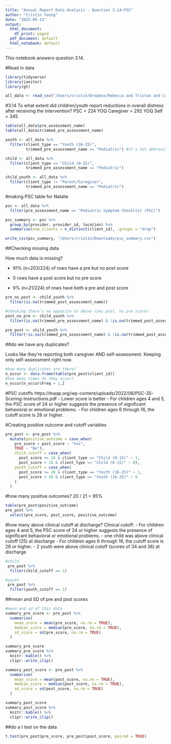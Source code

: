 ```yaml
---
title: "Annual Report Data Analysis - Question 3.14-PSC"
author: "Cristin Young"
date: "2025-05-13"
output:
  html_document:
    df_print: paged
  pdf_document: default
  html_notebook: default
---
```


This notebook answers question 3.14. 

#Read in data
```r
library(tidyverse)
library(janitor)
library(gt)

all_data <- read_csv("/Users/cristin/Dropbox/Rebecca and Tristan and Cristin/EInsight Data/demographic_discharge_clean.csv", show_col_types = FALSE)
```

#3.14 To what extent did children/youth report reductions in overall distress after receiving the intervention?
PSC = 224
YOQ Caregiver = 292
YOQ Self = 345
```r
table(all_data$pre_assessment_name)
table(all_data$trimmed_pre_assessment_name)

youth <- all_data %>% 
  filter(client_type == "Youth (16-25)",
         trimmed_pre_assessment_name == "Pediatric") #it's not abbreviated in the data

child <- all_data %>% 
  filter(client_type == "Child (0-15)",
         trimmed_pre_assessment_name == "Pediatric")

child_youth <- all_data %>% 
  filter(client_type != "Parent/Caregiver",
         trimmed_pre_assessment_name == "Pediatric")
```


#making PSC table for Natalie
```r
psc <- all_data %>% 
  filter(pre_assessment_name == "Pediatric Symptom Checklist (PSC)")

psc_summary <- psc %>%
  group_by(provider, provider_id, location) %>%
  summarise(num_clients = n_distinct(client_id), .groups = "drop")  

write_csv(psc_summary, "/Users/cristin/Downloads/psc_summary.csv")
```

##Checking missing data

How much data is missing? 

- 91% (n=203/224) of rows have a pre but no post score

- 0 rows have a post score but no pre score

- 9% (n=21/224) of rows have both a pre and post score

```r
pre_no_post <- child_youth %>% 
  filter(is.na(trimmed_post_assessment_name))

#checking there's no opposite to above (yes post, no pre score)
post_no_pre <- child_youth %>% 
  filter(is.na(trimmed_pre_assessment_name) & !is.na(trimmed_post_assessment_name))

pre_post <- child_youth %>% 
  filter(!is.na(trimmed_pre_assessment_name) & !is.na(trimmed_post_assessment_name))
```

##do we have any duplicates?

Looks like they're reporting both caregiver AND self-assessment. Keeping only self-assessment right now.
```r
#how many duplicates are there?
n_occur <- data.frame(table(pre_post$client_id))
#how many times do they occur?
n_occur[n_occur$Freq > 1,]
```

#PSC cutoffs
https://tnaap.org/wp-content/uploads/2022/06/PSC-35-Scoring-Instructions.pdf 
- Lower score is better
- For children ages 4 and 5, the PSC score of 24 or higher suggests the presence of significant behavioral
or emotional problems. 
- For children ages 6 through 16, the cutoff score is 28 or higher.

#Creating positive outcome and cutoff variables
```r
pre_post <- pre_post %>% 
  mutate(positive_outcome = case_when(
    pre_score > post_score ~ "Yes",
    TRUE ~ "No"),
    child_cutoff = case_when(
      post_score >= 24 & client_type == "Child (0-15)" ~ 1,
      post_score < 24 & client_type == "Child (0-15)" ~ 0),
    youth_cutoff = case_when(
      post_score >= 28 & client_type == "Youth (16-25)" ~ 1,
      post_score < 28 & client_type == "Youth (16-25)" ~ 0
    )
  ) 
```

#how many positive outcomes?
20 / 21 = 95%
```r
table(pre_post$positive_outcome)
pre_post %>% 
  select(pre_score, post_score, positive_outcome)
```

#how many above clinical cutoff at discharge?
Clinical cutoff:
- For children ages 4 and 5, the PSC score of 24 or higher suggests the presence of significant behavioral
or emotional problems. 
    - one child was above clinical cutoff (25) at discharge
- For children ages 6 through 16, the cutoff score is 28 or higher.
    - 2 youth were above clinical cutoff (scores of 34 and 36) at discharge
  
```r
#child
 pre_post %>% 
  filter(child_cutoff == 1)

#youth
 pre_post %>% 
  filter(youth_cutoff == 1)
```

##mean and SD of pre and post scores
```r
#mean and sd of this data
summary_pre_score <- pre_post %>%
  summarise(
    mean_score = mean(pre_score, na.rm = TRUE),
    median_score = median(pre_score, na.rm = TRUE),
    sd_score = sd(pre_score, na.rm = TRUE)
  )

summary_pre_score
summary_pre_score %>% 
  knitr::kable() %>% 
  clipr::write_clip()

summary_post_score <- pre_post %>%
  summarise(
    mean_score = mean(post_score, na.rm = TRUE),
    median_score = median(post_score, na.rm = TRUE),
    sd_score = sd(post_score, na.rm = TRUE)
  )

summary_post_score
summary_post_score %>% 
  knitr::kable() %>% 
  clipr::write_clip()
```

##do a t test on the data
```r
t.test(pre_post$pre_score, pre_post$post_score, paired = TRUE)
```